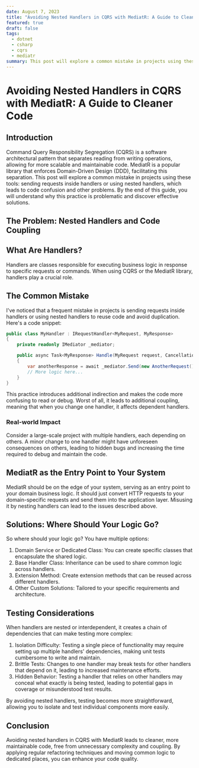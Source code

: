 ```yaml
---
date: August 7, 2023
title: "Avoiding Nested Handlers in CQRS with MediatR: A Guide to Cleaner Code"
featured: true
draft: false
tags:
  - dotnet
  - csharp
  - cqrs
  - mediatr
summary: This post will explore a common mistake in projects using these tools: sending requests inside handlers or using nested handlers, which leads to code confusion and other problems. By the end of this guide, you will understand why this practice is problematic and discover effective solutions.
---
```


# Avoiding Nested Handlers in CQRS with MediatR: A Guide to Cleaner Code

## Introduction

Command Query Responsibility Segregation (CQRS) is a software architectural pattern that separates reading from writing operations, allowing for more scalable and maintainable code. MediatR is a popular library that enforces Domain-Driven Design (DDD), facilitating this separation. This post will explore a common mistake in projects using these tools: sending requests inside handlers or using nested handlers, which leads to code confusion and other problems. By the end of this guide, you will understand why this practice is problematic and discover effective solutions.

## The Problem: Nested Handlers and Code Coupling

## What Are Handlers?

Handlers are classes responsible for executing business logic in response to specific requests or commands. When using CQRS or the MediatR library, handlers play a crucial role.

## The Common Mistake

I've noticed that a frequent mistake in projects is sending requests inside handlers or using nested handlers to reuse code and avoid duplication. Here's a code snippet:

```csharp
public class MyHandler : IRequestHandler<MyRequest, MyResponse>
{
    private readonly IMediator _mediator;

    public async Task<MyResponse> Handle(MyRequest request, CancellationToken cancellationToken)
    {
        var anotherResponse = await _mediator.Send(new AnotherRequest(), cancellationToken);
        // More logic here...
    }
}
```

This practice introduces additional indirection and makes the code more confusing to read or debug. Worst of all, it leads to additional coupling, meaning that when you change one handler, it affects dependent handlers.

### Real-world Impact

Consider a large-scale project with multiple handlers, each depending on others. A minor change to one handler might have unforeseen consequences on others, leading to hidden bugs and increasing the time required to debug and maintain the code.


## MediatR as the Entry Point to Your System

MediatR should be on the edge of your system, serving as an entry point to your domain business logic. It should just convert HTTP requests to your domain-specific requests and send them into the application layer. Misusing it by nesting handlers can lead to the issues described above.

## Solutions: Where Should Your Logic Go?

So where should your logic go? You have multiple options:

1. Domain Service or Dedicated Class: You can create specific classes that encapsulate the shared logic.
2. Base Handler Class: Inheritance can be used to share common logic across handlers.
3. Extension Method: Create extension methods that can be reused across different handlers.
4. Other Custom Solutions: Tailored to your specific requirements and architecture.

## Testing Considerations

When handlers are nested or interdependent, it creates a chain of dependencies that can make testing more complex:

1. Isolation Difficulty: Testing a single piece of functionality may require setting up multiple handlers' dependencies, making unit tests cumbersome to write and maintain.
2. Brittle Tests: Changes to one handler may break tests for other handlers that depend on it, leading to increased maintenance efforts.
3. Hidden Behavior: Testing a handler that relies on other handlers may conceal what exactly is being tested, leading to potential gaps in coverage or misunderstood test results.

By avoiding nested handlers, testing becomes more straightforward, allowing you to isolate and test individual components more easily.

## Conclusion

Avoiding nested handlers in CQRS with MediatR leads to cleaner, more maintainable code, free from unnecessary complexity and coupling. By applying regular refactoring techniques and moving common logic to dedicated places, you can enhance your code quality.
